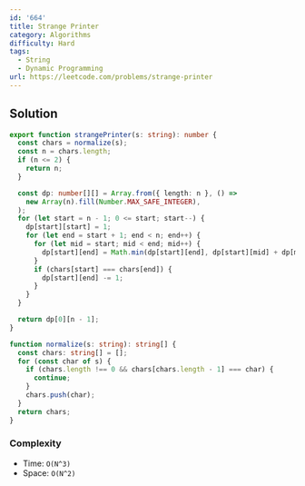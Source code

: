 ```yaml
---
id: '664'
title: Strange Printer
category: Algorithms
difficulty: Hard
tags:
  - String
  - Dynamic Programming
url: https://leetcode.com/problems/strange-printer
---
```


## Solution

```typescript showLineNumbers
export function strangePrinter(s: string): number {
  const chars = normalize(s);
  const n = chars.length;
  if (n <= 2) {
    return n;
  }

  const dp: number[][] = Array.from({ length: n }, () =>
    new Array(n).fill(Number.MAX_SAFE_INTEGER),
  );
  for (let start = n - 1; 0 <= start; start--) {
    dp[start][start] = 1;
    for (let end = start + 1; end < n; end++) {
      for (let mid = start; mid < end; mid++) {
        dp[start][end] = Math.min(dp[start][end], dp[start][mid] + dp[mid + 1][end]);
      }
      if (chars[start] === chars[end]) {
        dp[start][end] -= 1;
      }
    }
  }

  return dp[0][n - 1];
}

function normalize(s: string): string[] {
  const chars: string[] = [];
  for (const char of s) {
    if (chars.length !== 0 && chars[chars.length - 1] === char) {
      continue;
    }
    chars.push(char);
  }
  return chars;
}
```

### Complexity

- Time: `O(N^3)`
- Space: `O(N^2)`
